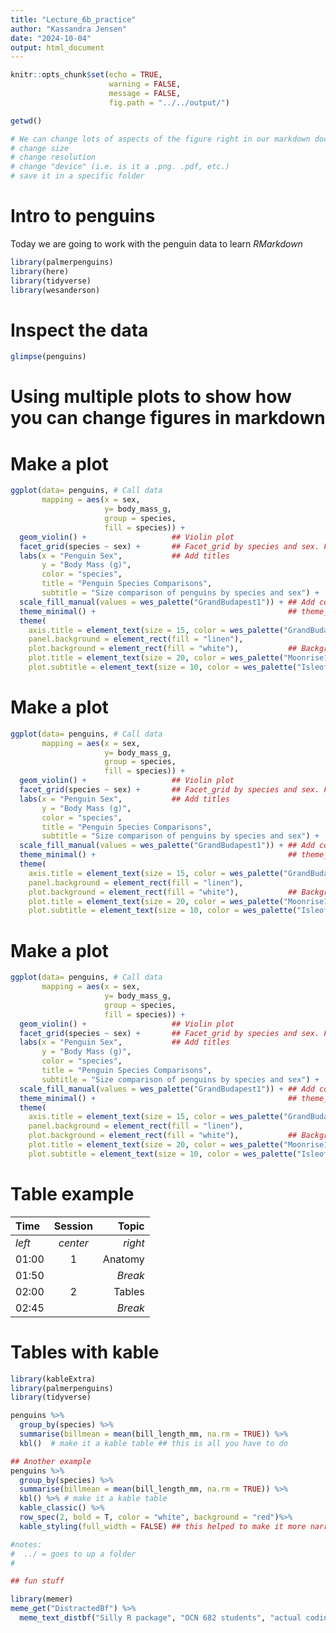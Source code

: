 ```yaml
---
title: "Lecture_6b_practice"
author: "Kassandra Jensen"
date: "2024-10-04"
output: html_document
---
```


```r
knitr::opts_chunk$set(echo = TRUE,
                      warning = FALSE, 
                      message = FALSE,
                      fig.path = "../../output/")

getwd()

```
<!-- This line is commented, wont show in the document -->
```r

# We can change lots of aspects of the figure right in our markdown document:
# change size
# change resolution
# change "device" (i.e. is it a .png. .pdf, etc.)
# save it in a specific folder
```

# Intro to penguins
Today we are going to work with the penguin data to learn _RMarkdown_
```r
library(palmerpenguins)
library(here)
library(tidyverse)
library(wesanderson)
```

# Inspect the data
```r
glimpse(penguins)
```
# Using multiple plots to show how you can change figures in markdown
# Make a plot
```r
ggplot(data= penguins, # Call data
       mapping = aes(x = sex,
                     y= body_mass_g,
                     group = species,
                     fill = species)) +
  geom_violin() +                   ## Violin plot
  facet_grid(species ~ sex) +       ## Facet_grid by species and sex. Formatting looked best as grid rather than wrap
  labs(x = "Penguin Sex",           ## Add titles
       y = "Body Mass (g)",
       color = "species",
       title = "Penguin Species Comparisons",
       subtitle = "Size comparison of penguins by species and sex") +
  scale_fill_manual(values = wes_palette("GrandBudapest1")) + ## Add color palette from wesanderson package
  theme_minimal() +                                           ## theme_minimal() to add customizations on top
  theme(
    axis.title = element_text(size = 15, color = wes_palette("GrandBudapest1")[3]),
    panel.background = element_rect(fill = "linen"),
    plot.background = element_rect(fill = "white"),           ## Background saved as grey before so changed it to white
    plot.title = element_text(size = 20, color = wes_palette("Moonrise1")[2]),
    plot.subtitle = element_text(size = 10, color = wes_palette("IsleofDogs1")[2])) ## Just having fun with all the color options. 


```

# Make a plot
```r
ggplot(data= penguins, # Call data
       mapping = aes(x = sex,
                     y= body_mass_g,
                     group = species,
                     fill = species)) +
  geom_violin() +                   ## Violin plot
  facet_grid(species ~ sex) +       ## Facet_grid by species and sex. Formatting looked best as grid rather than wrap
  labs(x = "Penguin Sex",           ## Add titles
       y = "Body Mass (g)",
       color = "species",
       title = "Penguin Species Comparisons",
       subtitle = "Size comparison of penguins by species and sex") +
  scale_fill_manual(values = wes_palette("GrandBudapest1")) + ## Add color palette from wesanderson package
  theme_minimal() +                                           ## theme_minimal() to add customizations on top
  theme(
    axis.title = element_text(size = 15, color = wes_palette("GrandBudapest1")[3]),
    panel.background = element_rect(fill = "linen"),
    plot.background = element_rect(fill = "white"),           ## Background saved as grey before so changed it to white
    plot.title = element_text(size = 20, color = wes_palette("Moonrise1")[2]),
    plot.subtitle = element_text(size = 10, color = wes_palette("IsleofDogs1")[2])) ## Just having fun with all the color options. 


```

# Make a plot
```r
ggplot(data= penguins, # Call data
       mapping = aes(x = sex,
                     y= body_mass_g,
                     group = species,
                     fill = species)) +
  geom_violin() +                   ## Violin plot
  facet_grid(species ~ sex) +       ## Facet_grid by species and sex. Formatting looked best as grid rather than wrap
  labs(x = "Penguin Sex",           ## Add titles
       y = "Body Mass (g)",
       color = "species",
       title = "Penguin Species Comparisons",
       subtitle = "Size comparison of penguins by species and sex") +
  scale_fill_manual(values = wes_palette("GrandBudapest1")) + ## Add color palette from wesanderson package
  theme_minimal() +                                           ## theme_minimal() to add customizations on top
  theme(
    axis.title = element_text(size = 15, color = wes_palette("GrandBudapest1")[3]),
    panel.background = element_rect(fill = "linen"),
    plot.background = element_rect(fill = "white"),           ## Background saved as grey before so changed it to white
    plot.title = element_text(size = 20, color = wes_palette("Moonrise1")[2]),
    plot.subtitle = element_text(size = 10, color = wes_palette("IsleofDogs1")[2])) ## Just having fun with all the color options. 


```

# Table example 

| Time  | Session | Topic    |
|:------|:-------:|---------:|
| _left_ | _center_| _right_ |
| 01:00  | 1       | Anatomy |
| 01:50  |         | *Break* |
| 02:00  | 2       | Tables  |
| 02:45  |         | *Break* |

# Tables with kable
```r
library(kableExtra)
library(palmerpenguins)
library(tidyverse)

penguins %>%
  group_by(species) %>%
  summarise(billmean = mean(bill_length_mm, na.rm = TRUE)) %>%
  kbl()  # make it a kable table ## this is all you have to do

## Another example
penguins %>%
  group_by(species) %>%
  summarise(billmean = mean(bill_length_mm, na.rm = TRUE)) %>%
  kbl() %>% # make it a kable table
  kable_classic() %>%
  row_spec(2, bold = T, color = "white", background = "red")%>%
  kable_styling(full_width = FALSE) ## this helped to make it more narrow
```

```r
#notes:
#  ../ = goes to up a folder
#

## fun stuff

library(memer)
meme_get("DistractedBf") %>% 
  meme_text_distbf("Silly R package", "OCN 682 students", "actual coding")
```


